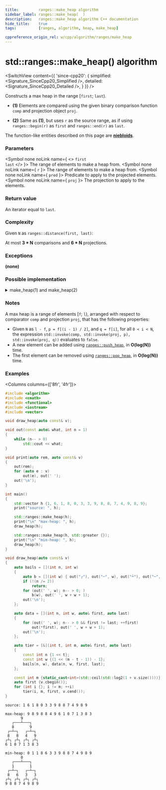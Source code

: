 ```yaml
---
title:         ranges::make_heap algorithm
sidebar_label: ranges::make_heap(  )
description:   ranges::make_heap algorithm C++ documentation
hide_title:    true
tags:          [ranges, algorithm, heap, make_heap]

cppreference_origin_rel: w/cpp/algorithm/ranges/make_heap
---
```



<!-- Terms -->

<!----------------- Codes ---------------------->


# std::ranges::make_heap() algorithm

<SwitchView content={{
	'since-cpp20': {
		simplified:	<Signature_SinceCpp20_Simplified />,
		detailed:	<Signature_SinceCpp20_Detailed />,
	}
}} />

Constructs a max heap in the range [`first`; `last`).

- **(1)** Elements are compared using the given binary comparison function `comp` and projection object `proj`.

- **(2)** Same as **(1)**, but uses `r` as the source range, as if using `ranges::begin(r)` as `first` and `ranges::end(r)` as `last`.

The function-like entities described on this page are [**niebloids**](/docs/std/algo/niebloids).

### Parameters

<SymbolTable>

  <Symbol none noLink name={ <> <code>first</code> <br/> <code>last</code> </> }>
    The range of elements to make a heap from.
  </Symbol>
  <Symbol none noLink name={ <code>r</code> }>
    The range of elements to make a heap from.
  </Symbol>
  <Symbol none noLink name={ <code>pred</code> }>
    Predicate to apply to the projected elements.
  </Symbol>
  <Symbol none noLink name={ <code>proj</code> }>
    The projection to apply to the elements.
  </Symbol>

</SymbolTable>

### Return value

An iterator equal to `last`.

### Complexity

Given `N` as `ranges::distance(first, last)`:

At most **3 \* N** comparisons and **6 \* N** projections.

### Exceptions

**(none)**

### Possible implementation

<details>
<summary>make_heap(1) and make_heap(2)</summary>

```cpp
struct make_heap_fn
{
    template<std::random_access_iterator I, std::sentinel_for<I> S,
             class Proj = std::identity, std::indirect_strict_weak_order<
             std::projected<I, Proj>> Comp = ranges::less>
    constexpr bool operator()(I first, S last, Comp comp = {}, Proj proj = {}) const
    {
        return (last == ranges::make_heap_until(first, last,
                                              std::move(comp), std::move(proj)));
    }

    template<ranges::random_access_range R, class Proj = std::identity,
             std::indirect_strict_weak_order<std::projected<ranges::iterator_t<R>, Proj>>
             Comp = ranges::less>
    constexpr bool operator()(R&& r, Comp comp = {}, Proj proj = {}) const
    {
        return (*this)(ranges::begin(r), ranges::end(r),
                       std::move(comp), std::move(proj));
    }
};

inline constexpr make_heap_fn make_heap {};
```

</details>

### Notes

A max heap is a range of elements [`f`; `l`), arranged with respect to comparator `comp` and projection `proj`, that has the following properties:
 - Given `N` as `l - f`, `p = f[(i - 1) / 2]`, and `q = f[i]`, for all `0 < i < N`, the expression `std::invoke(comp, std::invoke(proj, p), std::invoke(proj, q))` evaluates to `false`.
 - A new element can be added using [`ranges::push_heap`](#), in **O(log(N))** time.
 - The first element can be removed using [`ranges::pop_heap`](#), in **O(log(N))** time.

### Examples

<Columns columns={['8fr', '4fr']}>
<div>

```cpp title='Main.cpp' showLineNumbers
#include <algorithm>
#include <cmath>
#include <functional>
#include <iostream>
#include <vector>

void draw_heap(auto const& v);

void out(const auto& what, int n = 1)
{
    while (n-- > 0)
        std::cout << what;
}

void print(auto rem, auto const& v)
{
    out(rem);
    for (auto e : v)
        out(e), out(' ');
    out('\n');
}

int main()
{
    std::vector h {1, 6, 1, 8, 0, 3, 3, 9, 8, 8, 7, 4, 9, 8, 9};
    print("source: ", h);

    std::ranges::make_heap(h);
    print("\n" "max-heap: ", h);
    draw_heap(h);

    std::ranges::make_heap(h, std::greater {});
    print("\n" "min-heap: ", h);
    draw_heap(h);
}

void draw_heap(auto const& v)
{
    auto bails = [](int n, int w)
    {
        auto b = [](int w) { out("┌"), out("─", w), out("┴"), out("─", w), out("┐"); };
        if (!(n /= 2))
            return;
        for (out(' ', w); n-- > 0; )
            b(w), out(' ', w + w + 1);
        out('\n');
    };

    auto data = [](int n, int w, auto& first, auto last)
    {
        for (out(' ', w); n-- > 0 && first != last; ++first)
            out(*first), out(' ', w + w + 1);
        out('\n');
    };

    auto tier = [&](int t, int m, auto& first, auto last)
    {
        const int n {1 << t};
        const int w {(1 << (m - t - 1)) - 1};
        bails(n, w), data(n, w, first, last);
    };

    const int m {static_cast<int>(std::ceil(std::log2(1 + v.size())))};
    auto first {v.cbegin()};
    for (int i {}; i != m; ++i)
        tier(i, m, first, v.cend());
}
```

</div>
<div>

```plaintext title="Possible Output"
source: 1 6 1 8 0 3 3 9 8 8 7 4 9 8 9

max-heap: 9 8 9 8 8 4 9 6 1 0 7 1 3 8 3
       9
   ┌───┴───┐
   8       9
 ┌─┴─┐   ┌─┴─┐
 8   8   4   9
┌┴┐ ┌┴┐ ┌┴┐ ┌┴┐
6 1 0 7 1 3 8 3

min-heap: 0 1 1 8 6 3 3 9 8 8 7 4 9 8 9
       0
   ┌───┴───┐
   1       1
 ┌─┴─┐   ┌─┴─┐
 8   6   3   3
┌┴┐ ┌┴┐ ┌┴┐ ┌┴┐
9 8 8 7 4 9 8 9
```

</div>
</Columns>

